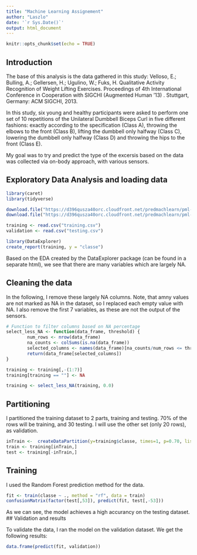 ```yaml
---
title: "Machine Learning Assignement"
author: "Laszlo"
date: '`r Sys.Date()`'
output: html_document
---
```


```r
knitr::opts_chunk$set(echo = TRUE)
```

## Introduction

The base of this analysis is the data gathered in this study: 
  Velloso, E.; Bulling, A.; Gellersen, H.; Ugulino, W.; Fuks, H. Qualitative Activity Recognition of Weight Lifting Exercises. Proceedings of 4th International Conference in Cooperation with SIGCHI (Augmented Human '13) . Stuttgart, Germany: ACM SIGCHI, 2013.

  In this study, six young and healthy participants were asked to perform one set of 10 repetitions of the Unilateral Dumbbell Biceps Curl in five different fashions: exactly according to the specification (Class A), throwing the elbows to the front (Class B), lifting the dumbbell only halfway (Class C), lowering the dumbbell only halfway (Class D) and throwing the hips to the front (Class E).

  My goal was to try and predict the type of the excersis based on the data was collected via on-body approach, with various sensors. 

## Exploratory Data Analysis and loading data

```r
library(caret)
library(tidyverse)

download.file("https://d396qusza40orc.cloudfront.net/predmachlearn/pml-training.csv", "training.csv")
download.file("https://d396qusza40orc.cloudfront.net/predmachlearn/pml-testing.csv", "testing.csv")

training <- read.csv("training.csv")
validation <- read.csv("testing.csv")

library(DataExplorer)
create_report(training, y = "classe")
```

  Based on the EDA created by the DataExplorer package (can be found in a separate html), we see that there are many variables which are largely NA. 
  
## Cleaning the data

In the following, I remove these largely NA columns. Note, that amny values are not marked as NA in the dataset, so I replaced each empty value with NA. I also remove the first 7 variables, as these are not the output of the sensors. 
```r
# Function to filter columns based on NA percentage
select_less_NA <- function(data_frame, threshold) {
        num_rows <- nrow(data_frame)
        na_counts <- colSums(is.na(data_frame))
        selected_columns <- names(data_frame)[na_counts/num_rows <= threshold]
        return(data_frame[selected_columns])
}

training <- training[,-(1:7)]
training[training == ""] <- NA

training <- select_less_NA(training, 0.0)
```

## Partitioning

I partitioned the training dataset to 2 parts, training and testing. 70% of the rows will be training, and 30 testing. I will use the other set (only 20 rows), as validation. 

```r
inTrain <-  createDataPartition(y=training$classe, times=1, p=0.70, list=FALSE)
train <- training[inTrain,]
test <- training[-inTrain,]
```

## Training 

I used the Random Forest prediction method for the data. 
```r
fit <- train(classe ~ ., method = "rf", data = train)
confusionMatrix(factor(test[,53]), predict(fit, test[,-53]))
```
As we can see, the model achieves a high accurancy on the testing dataset. 
## Validation and results

To validate the data, I ran the model on the validation dataset. We get the following results: 

```r
data.frame(predict(fit, validation))
```














